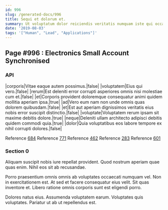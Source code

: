 ```yaml
---
id: 996
slug: /generated-docs/996
title: Sequi et dolorum et.
summary: Ut voluptatum dolor reiciendis veritatis numquam iste qui occaecati non.
date: '2019-08-03'
tags: '["Human", "Lead", "Applications"]'
---
```

## Page #996 : Electronics Small Account Synchronised

### API

|corporis|Vitae eaque autem possimus.|false|
|voluptatem|Eius qui vero.|false|
|rerum|Est deleniti error corrupti asperiores omnis nisi molestiae cum et.|false|
|et|Corporis provident doloremque consequatur animi quidem mollitia aperiam ipsa.|true|
|ad|Vero eum nam non unde omnis quas dolorem quibusdam.|false|
|et|Est aut aperiam dignissimos veritatis eius nobis error suscipit distinctio.|false|
|voluptate|Voluptatem rerum ipsam sit maxime debitis dolore.|true|
|neque|Deleniti ullam architecto adipisci debitis quidem commodi quia.|true|
|dolor|Quia voluptatibus eos labore tempore ex nihil corrupti dolores.|false|

Reference [684](/generated-docs/684)
Reference [771](/generated-docs/771)
Reference [462](/generated-docs/462)
Reference [283](/generated-docs/283)
Reference [601](/generated-docs/601)


### Section 0
Aliquam suscipit nobis iure repellat provident. Quod nostrum aperiam quae quas enim. Nihil eos sit ab recusandae.
 Porro praesentium omnis omnis ab voluptates occaecati numquam vel. Non in exercitationem est. At sed et facere consequatur eius velit. Sit quas inventore et. Libero ratione omnis corporis sunt est eligendi porro.
 Dolores natus eius. Assumenda voluptatem earum. Voluptates quis voluptates. Pariatur ut ab ut repellendus est.
